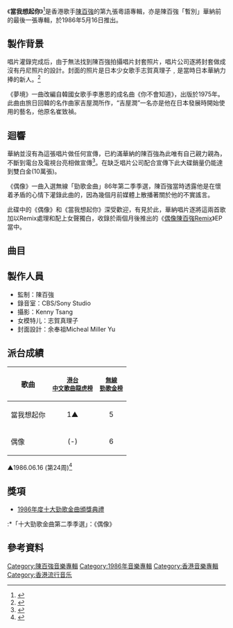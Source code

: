 {{Infobox Album
| name		= 當我想起你
| type		= [[專輯|專輯]]
| artist	= [[陳百強|陳百強]]
| cover		= 陳百強_當我想起你_Cover.jpg
| released	= 1986年5月16日
| recorded	= 1986年
| genre		= [[粵語流行音樂|粵語流行音樂]]
| length	= 37分12秒
| label		= [[香港華納唱片|華納唱片 (香港)]]
| producer	= [[陳百強|陳百強]]
| prev_title = [[深愛著你|深愛著你]]
| prev_year  = 1985 <!-- 7月 -->
| next_title = [[偶像陳百強Remix|偶像陳百強Remix]]
| next_year  = 1986 <!-- 7月30日 -->
}}

《'''當我想起你'''》<ref>{{cite web |title=《當我想起你》唱片數據庫 |url=https://musicbrainz.org/release/a93c4a83-f251-4796-b3b0-f4ec7a71ce0d |website=Musicbrainz}}</ref>是香港歌手[[陳百強|陳百強]]的第九張粵語專輯，亦是陳百強「暫別」華納前的最後一張專輯，於1986年5月16日推出。

==製作背景==
唱片灌錄完成后，由于無法找到陳百強拍攝唱片封套照片，唱片公司逐將封套做成沒有丹尼照片的設計。封面的照片是日本少女歌手志賀真理子﹐是當時日本華納力捧的新人。<ref>{{cite book |author1=黃國恩 |title=這樣憶起陳百強 |date=2019-07-17 |publisher=非凡出版 |isbn=9789888573301 |url=https://books.google.com.sg/books?id=L57LDwAAQBAJ |access-date=2021-12-23 |archive-date=2021-11-28 |archive-url=https://web.archive.org/web/20211128092727/https://books.google.com.sg/books?id=L57LDwAAQBAJ |dead-url=no }}</ref>

《夢境》一曲改編自韓國女歌手李惠恩的成名曲《你不會知道》，出版於1975年。此曲由旅日回韓的名作曲家吉屋潤所作，“吉屋潤”一名亦是他在日本發展時開始使用的藝名，他原名崔致禎。

==迴響==
華納並沒有為這張唱片做任何宣傳，已約滿華納的陳百強為此唯有自己親力親為，不斷到電台及電視台亮相做宣傳<ref>{{cite news |title=陳百強親力親為為《當我想起你》唱片做宣傳 |url=https://rredline.files.wordpress.com/2022/04/danny-when-i-think-of-you-self-promo.jpg |accessdate=1986年}}</ref>。在缺乏唱片公司配合宣傳下此大碟銷量仍能達到雙白金(10萬張)。

《偶像》一曲入選無線「勁歌金曲」86年第二季季選，陳百強當時透露他是在懷着矛盾的心情下灌錄此曲的，因為幾個月前媒體上散播著關於他的不實謠言。

此碟中的《偶像》和《當我想起你》深受歡迎，有見於此，華納唱片逐將這兩首歌加以Remix處理和配上女聲獨白，收錄於兩個月後推出的《[[偶像陳百強Remix|偶像陳百強Remix]]》EP當中。

==曲目==
{{Tracklist
| collapsed = 
| headline = 
| font_size = 
| total_length = 37:12

| all_writing = 
| all_music = 
| all_lyrics = 
| all_arranger = 
| all_producer = 陳百強
| all_except = 

| writing_credits = 
| music_credits = yes
| lyrics_credits = yes
| arranger_credits = yes
| extra_column = 
| longnote_column = yes

| title1 = 當我想起你
| note1 = 
| longnote1 = '''第一主打'''<br>《當我想起你（劇場版）》(由黃靄君獨白)收錄於1986.07推出的《[[偶像陳百強Remix|偶像陳百強Remix]]》EP當中
| music1 = [[林敏驄|林敏驄]]
| lyrics1 = 林敏驄
| arranger1 = [[林敏怡|林敏怡]]
| extra1 = 
| length1 = 4:28

| title2 = 夢境
| note2 = 
| longnote2 = 改編自혜은이（李惠恩）的《당신은모르실꺼야》（你不會知道）<br>길옥윤（吉屋潤）原名최치정（崔致禎）
| music2 = 吉屋潤
| lyrics2 = [[鄭國江|鄭國江]]
| arranger2 = [[徐日勤|徐日勤]]
| extra2 = 
| length2 = 3:33

| title3 = 偶像
| note3 = 
| longnote3 = '''第二主打'''
| music3 = 徐日勤
| lyrics3 = [[潘源良|潘源良]]
| arranger3 = 徐日勤
| extra3 = 
| length3 = 3:58

| title4 = 灰色怨曲
| note4 = 
| longnote4 = 
| music4 = 陳斐立
| lyrics4 = 鄭國江
| arranger4 = 陳斐立
| extra4 = 
| length4 = 4:08

| title5 = 寄不出的信
| note5 = 
| longnote5 = 全新原創
| music5 = 椎名和夫
| lyrics5 = 潘源良
| arranger5 = [[郭小霖|郭小霖]]
| extra5 = 
| length5 = 4:00

| title6 = 再見Josephine
| note6 =
| longnote6 = 
| music6 = Joey Villanueva
| lyrics6 = [[林振強|林振強]]
| arranger6 = Joey Villanueva
| extra6 = 
| length6 = 3:30

| title7 = 明日又如何
| note7 = 
| longnote7 = 
| music7 = 郭小霖
| lyrics7 = 鄭國江
| arranger7 = 郭小霖
| extra7 = 
| length7 = 3:03

| title8 = 誰能忘記
| note8 = 
| longnote8 = 改編自村下孝藏的《大安吉日》
| music8 = 村下孝蔵
| lyrics8 = 林敏驄
| arranger8 = [[戴樂民|Romeo Diaz]]
| extra8 = 
| length8 = 3:03

| title9 = 真摯的愛
| note9 = 
| longnote9 = 改編自Billy Ocean的《Suddenly》
| music9 = Billy Ocean
| lyrics9 = 林敏驄
| arranger9 = 徐日勤
| extra9 = 
| length9 = 3:44

| title10 = 城市節拍
| note10 = 
| longnote10 = 改編自DeBarge的《Rhythm Of The Night》
| music10 = Diane Warren
| lyrics10 = 潘源良
| arranger10 = 佚名
| extra10 = 
| length10 = 3:45
}}
{{Tracklist
| collapsed = 
| headline = 同期推出但未收錄於陳百強專輯的歌曲
| font_size = 
| total_length = 

| all_writing = 
| all_music = 
| all_lyrics = 
| all_arranger = 
| all_producer = 
| all_except = 

| writing_credits = 
| music_credits = yes
| lyrics_credits = yes
| arranger_credits = yes
| extra_column = 
| longnote_column = yes

| title1 = 家
| note1 = 電影《八喜臨門》主題曲
| longnote1 = 收錄于1986年初的華納群星《奪標金曲》合輯<br>收錄於2015.01陳百強《[[Elegance_&_Charm_文質翩翩|Elegance & Charm 文質翩翩]]》精選<br>德寶電影《八喜臨門》于1986.01.30至02.21上映，陳百強（飾阿強）為一男配角。
| music1 = 林敏怡
| lyrics1 = 林敏驄
| arranger1 = 林敏怡
| extra1 = 
| length1 = 3:32

| title2 = 曾在你懷抱
| note2 = 陳百強·林姍姍合唱
| longnote2 = 監製：卡龍<br>收錄於1986.03[[林姍姍|林姍姍]]的《珊珊（曾在你懷抱）》專輯<br>收錄於1986.08林姍姍的《精装林姗姗》精选和1989.04林姍姍《突然精選》
| music2 = [[林慕德|林慕德]]
| lyrics2 = [[盧國沾|盧國沾]]
| arranger2 = 林慕德
| extra2 = 
| length2 = 4:13
}}

==製作人員==
*監制：陳百強
*錄音室：CBS/Sony Studio
*攝影：Kenny Tsang
*女模特儿：志賀真理子
*封面設計：余奉祖Micheal Miller Yu

==派台成績==
{| class="wikitable"
|-
! 歌曲
! <small>[[歷年中文歌曲龍虎榜冠軍歌曲|港台<br>中文歌曲龍虎榜]]</small>
! <small>[[勁歌金榜|無線<br>勁歌金榜]]</small>
|-
| 當我想起你
| style="text-align:center;"|1▲
| style="text-align:center;"|5
|-
| 偶像
| style="text-align:center;"|(-)
| style="text-align:center;"|6
|}
▲1986.06.16 (第24周)<ref>{{cite web |title=《當我想起你》- 中文歌曲龍虎榜 |url=https://rredline.files.wordpress.com/2022/01/when_i_think_about_you_rthk.jpg}}</ref>

== 獎項 ==
*[[1986年度十大勁歌金曲得獎名單|1986年度十大勁歌金曲頒獎典禮]]
:*「十大勁歌金曲第二季季選」：《偶像》

==參考資料==
{{reflist}}

{{陳百強}}
[[Category:陳百強音樂專輯|Category:陳百強音樂專輯]]
[[Category:1986年音樂專輯|Category:1986年音樂專輯]]
[[Category:香港音樂專輯|Category:香港音樂專輯]]
[[Category:香港流行音乐|Category:香港流行音乐]]